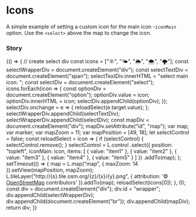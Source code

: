 


<Meta title="Icons" />

# Icons

A simple example of setting a custom icon for the main icon -`iconMain` option. Use the `<select>` above the map to change the icon.

### Story

<Preview>
  <Story name="Test story">
    {() => {
      // create select div
      const icons = ["☼", "🌤", "🌦", "🌨", "🌪"];
      const selectWrapperDiv = document.createElement("div");
      const selectTextDiv = document.createElement("span");
      selectTextDiv.innerHTML = "select main icon: ";
      const selectDiv = document.createElement("select");
      icons.forEach(icon => {
        const optionDiv = document.createElement("option");
        optionDiv.value = icon;
        optionDiv.innerHTML = icon;
        selectDiv.appendChild(optionDiv);
      });
      selectDiv.onchange = e => {
        reloadSelect(e.target.value);
      };
      selectWrapperDiv.appendChild(selectTextDiv);
      selectWrapperDiv.appendChild(selectDiv);
      const mapDiv = document.createElement("div");
      mapDiv.setAttribute("id", "map");
      var map;
      var marker;
      var mapZoom = 11;
      var mapPosition = [49, 18];
      let selectControl = false;
      const reloadSelect = icon => {
        if (selectControl) {
          selectControl.remove();
        }
        selectControl = L.control
          .select({
            position: "topleft",
            iconMain: icon,
            items: [
              { value: "item1" },
              { value: "item2" },
              { value: "item3" },
              { value: "item4" },
              { value: "item5" }
            ]
          })
          .addTo(map);
      };
      setTimeout(() => {
        map = L.map("map", { maxZoom: 14 }).setView(mapPosition, mapZoom);
        L.tileLayer("http://{s}.tile.osm.org/{z}/{x}/{y}.png", {
          attribution:
            '&copy; <a href="http://osm.org/copyright">OpenStreetMap</a> contributors'
        }).addTo(map);
        reloadSelect(icons[0]);
      }, 0);
      const div = document.createElement("div");
      div.id = "wrapper";
      div.appendChild(selectWrapperDiv);
      div.appendChild(document.createElement("br"));
      div.appendChild(mapDiv);
      return div;
    }}
  </Story>
</Preview>
